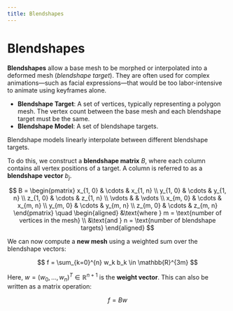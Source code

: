 ```yaml
---
title: Blendshapes
---
```


# Blendshapes

**Blendshapes** allow a base mesh to be morphed or interpolated into a deformed mesh (*blendshape target*). They are often used for complex animations—such as facial expressions—that would be too labor-intensive to animate using keyframes alone.

* **Blendshape Target**: A set of vertices, typically representing a polygon mesh. The vertex count between the base mesh and each blendshape target must be the same.
* **Blendshape Model**: A set of blendshape targets.

Blendshape models linearly interpolate between different blendshape targets.

To do this, we construct a **blendshape matrix** $B$, where each column contains all vertex positions of a target. A column is referred to as a **blendshape vector** $b_j$.

$$
B = 
\begin{pmatrix}
x_{1, 0} & \cdots & x_{1, n} \\
y_{1, 0} & \cdots & y_{1, n} \\
z_{1, 0} & \cdots & z_{1, n} \\
\vdots & & \vdots \\
x_{m, 0} & \cdots & x_{m, n} \\
y_{m, 0} & \cdots & y_{m, n} \\
z_{m, 0} & \cdots & z_{m, n}
\end{pmatrix}
\quad
\begin{aligned}
&\text{where } m = \text{number of vertices in the mesh} \\
&\text{and } n = \text{number of blendshape targets}
\end{aligned}
$$

We can now compute a **new mesh** using a weighted sum over the blendshape vectors:

$$
f = \sum_{k=0}^{n} w_k b_k \in \mathbb{R}^{3m}
$$

Here, $w = (w_0, \dots, w_n)^T \in \mathbb{R}^{n+1}$ is the **weight vector**.
This can also be written as a matrix operation:

$$
f = B w
$$
